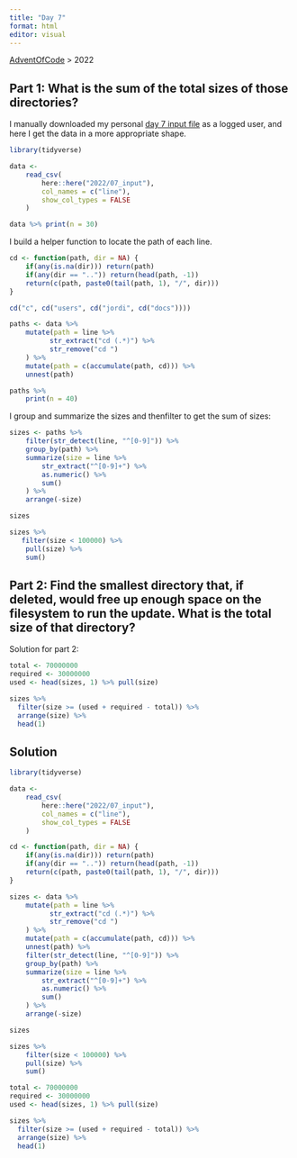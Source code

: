 ```yaml
---
title: "Day 7"
format: html
editor: visual
---
```


[AdventOfCode](https://jrosell.github.io/AdventOfCode/) \> 2022

## Part 1: What is the sum of the total sizes of those directories?

I manually downloaded my personal [day 7 input file](https://adventofcode.com/2022/day/7) as a logged user, and here I get the data in a more appropriate shape.

```r
library(tidyverse)

data <- 
    read_csv(
        here::here("2022/07_input"),
        col_names = c("line"),
        show_col_types = FALSE
    )

data %>% print(n = 30)
```

I build a helper function to locate the path of each line.

```r
cd <- function(path, dir = NA) {
    if(any(is.na(dir))) return(path)
    if(any(dir == "..")) return(head(path, -1))
    return(c(path, paste0(tail(path, 1), "/", dir)))
}

cd("c", cd("users", cd("jordi", cd("docs"))))

paths <- data %>% 
    mutate(path = line %>% 
          str_extract("cd (.*)") %>% 
          str_remove("cd ")
    ) %>% 
    mutate(path = c(accumulate(path, cd))) %>% 
    unnest(path)

paths %>% 
    print(n = 40)
```

I group and summarize the sizes and thenfilter to get the sum of sizes:

```r
sizes <- paths %>% 
    filter(str_detect(line, "^[0-9]")) %>% 
    group_by(path) %>% 
    summarize(size = line %>%
        str_extract("^[0-9]+") %>%
        as.numeric() %>%
        sum()
    ) %>% 
    arrange(-size)

sizes

sizes %>% 
   filter(size < 100000) %>% 
    pull(size) %>% 
    sum()

```

## Part 2: Find the smallest directory that, if deleted, would free up enough space on the filesystem to run the update. What is the total size of that directory?

Solution for part 2:

```r
total <- 70000000
required <- 30000000
used <- head(sizes, 1) %>% pull(size)

sizes %>% 
  filter(size >= (used + required - total)) %>% 
  arrange(size) %>% 
  head(1)
```

## Solution

```r
library(tidyverse)

data <- 
    read_csv(
        here::here("2022/07_input"),
        col_names = c("line"),
        show_col_types = FALSE
    )

cd <- function(path, dir = NA) {
    if(any(is.na(dir))) return(path)
    if(any(dir == "..")) return(head(path, -1))
    return(c(path, paste0(tail(path, 1), "/", dir)))
}

sizes <- data %>% 
    mutate(path = line %>% 
          str_extract("cd (.*)") %>% 
          str_remove("cd ")
    ) %>% 
    mutate(path = c(accumulate(path, cd))) %>% 
    unnest(path) %>% 
    filter(str_detect(line, "^[0-9]")) %>% 
    group_by(path) %>% 
    summarize(size = line %>%
        str_extract("^[0-9]+") %>%
        as.numeric() %>%
        sum()
    ) %>% 
    arrange(-size)

sizes

sizes %>% 
    filter(size < 100000) %>% 
    pull(size) %>% 
    sum()

total <- 70000000
required <- 30000000
used <- head(sizes, 1) %>% pull(size)

sizes %>% 
  filter(size >= (used + required - total)) %>% 
  arrange(size) %>% 
  head(1)
```


